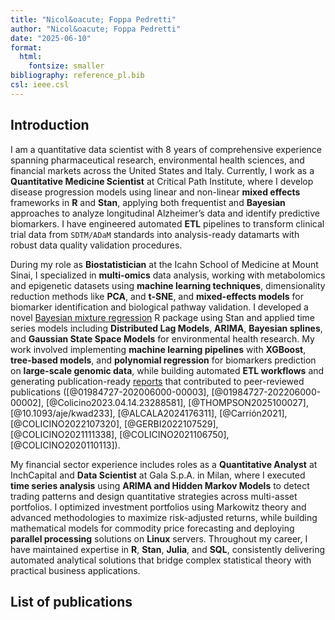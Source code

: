 ```yaml
---
title: "Nicol&oacute; Foppa Pedretti"
author: "Nicol&oacute; Foppa Pedretti"
date: "2025-06-10"
format: 
  html:
    fontsize: smaller
bibliography: reference_pl.bib
csl: ieee.csl
---
```


## Introduction

I am a quantitative data scientist with 8 years of comprehensive experience spanning pharmaceutical research, environmental health sciences, and financial markets across the United States and Italy. Currently, I work as a **Quantitative Medicine Scientist** at Critical Path Institute, where I develop disease progression models using linear and non-linear **mixed effects** frameworks in **R** and **Stan**, applying both frequentist and **Bayesian** approaches to analyze longitudinal Alzheimer's data and identify predictive biomarkers. I have engineered automated **ETL** pipelines to transform clinical trial data from `SDTM/ADaM` standards into analysis-ready datamarts with robust data quality validation procedures.

During my role as **Biostatistician** at the Icahn School of Medicine at Mount Sinai, I specialized in **multi-omics** data analysis, working with metabolomics and epigenetic datasets using **machine learning techniques**, dimensionality reduction methods like **PCA**, and **t-SNE**, and  **mixed-effects models** for biomarker identification and biological pathway validation. I developed a novel [Bayesian mixture regression](https://github.com/ElenaColicino/bwqs) R package using Stan and applied time series models including **Distributed Lag Models**, **ARIMA**, **Bayesian splines**, and **Gaussian State Space Models** for environmental health research. My work involved implementing **machine learning pipelines** with **XGBoost**, **tree-based models**, and **polynomial regression** for biomarkers prediction on **large-scale genomic data**, while building automated **ETL workflows** and generating publication-ready [reports](https://github.com/nicolofp/Rmarkdown_advanced) that contributed to peer-reviewed publications ([@01984727-202006000-00003], [@01984727-202206000-00002], [@Colicino2023.04.14.23288581], [@THOMPSON2025100027], [@10.1093/aje/kwad233], [@ALCALA2024176311], [@Carrión2021], [@COLICINO2022107320], [@GERBI2022107529], [@COLICINO2021111338], [@COLICINO2021106750], [@COLICINO2020110113]).

My financial sector experience includes roles as a **Quantitative Analyst** at InchCapital and **Data Scientist** at Gala S.p.A. in Milan, where I executed **time series analysis** using **ARIMA and Hidden Markov Models** to detect trading patterns and design quantitative strategies across multi-asset portfolios. I optimized investment portfolios using Markowitz theory and advanced methodologies to maximize risk-adjusted returns, while building mathematical models for commodity price forecasting and deploying **parallel processing** solutions on **Linux** servers. Throughout my career, I have maintained expertise in **R**, **Stan**, **Julia**, and **SQL**, consistently delivering automated analytical solutions that bridge complex statistical theory with practical business applications.



## List of publications

::: {#refs}
:::